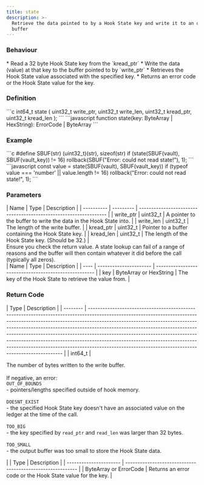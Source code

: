 ```yaml
---
title: state
description: >-
  Retrieve the data pointed to by a Hook State key and write it to an output
  buffer
---
```


### Behaviour

<Tabs>
<TabItem label="C">
* Read a 32 byte Hook State key from the `kread_ptr`
* Write the data (value) at that key to the buffer pointed to by `write_ptr`
</TabItem>

<TabItem label="JavaScript">
* Retrieves the Hook State value associated with the specified key.
* Returns an error code or the Hook State value for the key.
</TabItem>
</Tabs>

### Definition

<Tabs>
<TabItem label="C">
```c
int64_t state (
    uint32_t write_ptr,
    uint32_t write_len,
    uint32_t kread_ptr,
    uint32_t kread_len  
);
```
</TabItem>

<TabItem label="JavaScript">
```javascript
function state(key: ByteArray | HexString): ErrorCode | ByteArray
```
</TabItem>
</Tabs>



### Example

<Tabs>
<TabItem label="C">
```c
#define SBUF(str) (uint32_t)(str), sizeof(str)
if (state(SBUF(vault), SBUF(vault_key)) != 16)
    rollback(SBUF("Error: could not read state!"), 1);
```
</TabItem>

<TabItem label="JavaScript">
```javascript
const value = state(SBUF(vault), SBUF(vault_key))
if (typeof value === 'number' || value.length != 16)
    rollback("Error: could not read state!", 1);
```
</TabItem>
</Tabs>



### Parameters

<Tabs>
<TabItem label="C">
| Name       | Type      | Description                                                       |
| ---------- | --------- | ----------------------------------------------------------------- |
| write_ptr | uint32_t | A pointer to the buffer to write the data in the Hook State into. |
| write_len | uint32_t | The length of the write buffer.                                   |
| kread_ptr | uint32_t | Pointer to a buffer containing the Hook State key.                |
| kread_len | uint32_t | The length of the Hook State key. (Should be 32.)                 |

<Aside type="tip">
Ensure you check the return value. A state lookup can fail of a range of reasons and the buffer will then contain whatever it did before the call (typically all zeros).
</Aside>
</TabItem>

<TabItem label="JavaScript">
| Name | Type                   | Description                                           |
| ---- | ---------------------- | ----------------------------------------------------- |
| key  | ByteArray or HexString | The key of the Hook State to retrieve the value from. |
</TabItem>
</Tabs>



### Return Code

<Tabs>
<TabItem label="C">
| Type     | Description                                                                                                                                                                                                                                                                                                                                                                                                                                                                                                                                             |
| -------- | ------------------------------------------------------------------------------------------------------------------------------------------------------------------------------------------------------------------------------------------------------------------------------------------------------------------------------------------------------------------------------------------------------------------------------------------------------------------------------------------------------------------------------------------------------- |
| int64_t | <p>The number of bytes written to the write buffer.<br /><br />If negative, an error:<br /><code>OUT_OF_BOUNDS</code><br />- pointers/lengths specified outside of hook memory.<br /><br /><code>DOESNT_EXIST</code><br />- the specified Hook State key doesn't have an associated value on the ledger at the time of the call.<br /><br /><code>TOO_BIG</code><br />- the key specified by <code>read_ptr</code> and <code>read_len</code> was larger than 32 bytes.<br /><br /><code>TOO_SMALL</code><br />- the output buffer was too small to store the Hook State data.</p> |
</TabItem>

<TabItem label="JavaScript">
| Type                   | Description                                                |
| ---------------------- | ---------------------------------------------------------- |
| ByteArray or ErrorCode | Returns an error code or the Hook State value for the key. |
</TabItem>
</Tabs>

